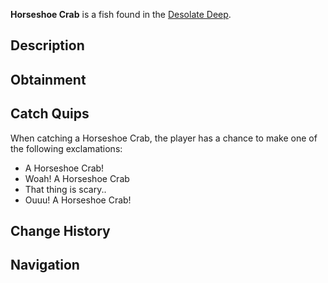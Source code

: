{{FishInfobox
|image          = Horseshoe Crab.png
|rarity         = Common
|sea            = First Sea
|location       = [[Desolate Deep]]
|sublocation    = 
|sources        = Crab Cage
|radar_location = 
|xp             = 60
|weather        = Clear, Rain
|time           = 
|season         = Spring
|bait           = 
|base_weight    = 9
|base_value     = 25
|weight_range   = 5
|base_chance    = 90
|base_resil     = 70
}}
'''Horseshoe Crab''' is a {{Rarity|Common}} fish found in the [[Desolate Deep]].

== Description ==
{{Description|A hard shelled crab, armoured to protect itself from predators. Their gills have folds of membranes that look like the leaves of a book|Bestiary Entry}}

== Obtainment ==
{{Description|Caught in the Desolate Deep using a crab cage.|Bestiary Hint}}
{{Fish Availability|
Desolate Deep/Desolate Pocket
|top_rods      = 
Training Rod\106818.89\76181.82;
Flimsy Rod\67724.39\52705.42;
Trident Rod\61146.6\36310.62;
Azure Of Lagoon\60195.6\49160.61;
Leviathan's Fang Rod\60157.84\29794.86;
Rod Of The Eternal King\48495.55\39387.61;
Seraphic Rod\57560.2\51166.85;
No-Life Rod\59380.43\48494.88;
Free Spirit Rod\59880.89\36220.18;
Challenger's Rod\55097.1\44922.71;
Depthseeker Rod\54100.75\43729.18;
Zeus Rod\53936.42\44125.91;
Blazebringer Rod\53869\44240.8;
Verdant Shear Rod\53720.81\44058.91;
Avalanche Rod\53452.65\43229.57;
Rod Of The Forgotten Fang\52483.25\46276.58;
Volcanic Rod\52226.66\42892;
Rod Of The Depths\51270.53\40957.92;
Ethereal Prism Rod\51217.4\6035.83;
Rod Of The Exalted One\47622.06\33139.15;
Steady Rod\28249.22\23215.29
|recommended   = Training Rod
}}

== Catch Quips ==
When catching a Horseshoe Crab, the player has a chance to make one of the following exclamations:
* A Horseshoe Crab!
* Woah! A Horseshoe Crab
* That thing is scary..
* Ouuu! A Horseshoe Crab!

== Change History ==
{{Change History|{{subst:Current Version}}}}

== Navigation ==
{{Fish Navbox|Desolate Deep}}